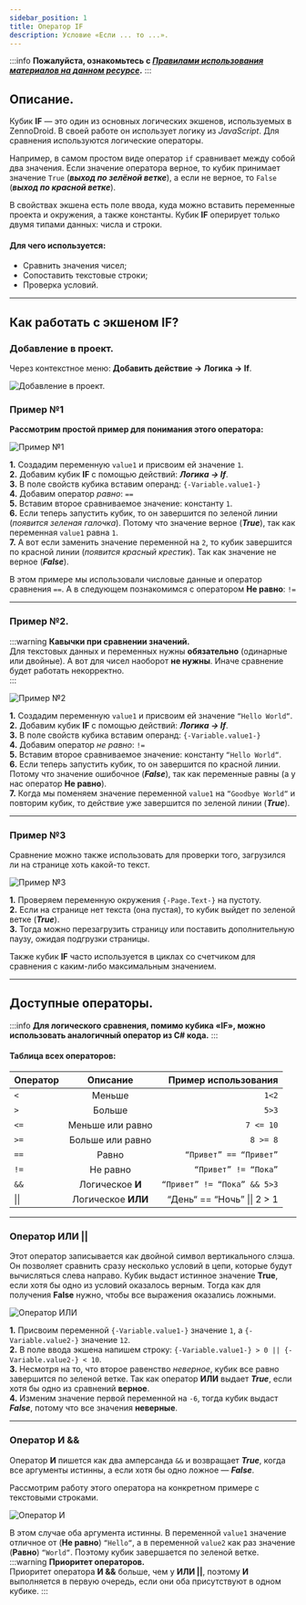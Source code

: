 ```yaml
---
sidebar_position: 1
title: Оператор IF
description: Условие «Если ... то ...».
---  
```

:::info **Пожалуйста, ознакомьтесь с [*Правилами использования материалов на данном ресурсе*](../../Disclaimer).**
:::  
## Описание.  
Кубик **IF** — это один из основных логических экшенов, используемых в ZennoDroid. В своей работе он использует логику из *JavaScript*. Для сравнения используются логические операторы.   

Например, в самом простом виде оператор `if` сравнивает между собой два значения. Если значение оператора верное, то кубик принимает значение `True` (***выход по зелёной ветке***), а если не верное, то `False` (***выход по красной ветке***).  

В свойствах экшена есть поле ввода, куда можно вставить переменные проекта и окружения, а также константы. Кубик **IF** оперирует только двумя типами данных: числа и строки.  

#### Для чего используется:  
- Сравнить значения чисел;  
- Сопоставить текстовые строки;  
- Проверка условий.  
_______________________________________________ 
## Как работать с экшеном IF?  
### Добавление в проект.    
Через контекстное меню: **Добавить действие → Логика → If**.  

![Добавление в проект.](./assets/IF/IF_pic6.png) 

### Пример №1  
**Рассмотрим простой пример для понимания этого оператора:**  

![Пример №1](./assets/IF/IF_pic1.png) 
  
**1.** Создадим переменную `value1` и присвоим ей значение `1`.  
**2.** Добавим кубик **IF** с помощью действий: ***Логика → If***.  
**3.** В поле свойств кубика вставим операнд: `{-Variable.value1-}`  
**4.** Добавим оператор *равно*: `==`  
**5.** Вставим второе сравниваемое значение: константу `1`.  
**6.** Если теперь запустить кубик, то он завершится по зеленой линии (*появится зеленая галочка*). Потому что значение верное (***True***), так как переменная `value1` равна `1`.  
**7.** А вот если заменить значение переменной на `2`, то кубик завершится по красной линии (*появится красный крестик*). Так как значение не верное (***False***).  

В этом примере мы использовали числовые данные и оператор сравнения `==`. А в следующем познакомимся с оператором **Не равно**: `!=`  
_______________________________________________ 
### Пример №2.  
:::warning **Кавычки при сравнении значений.**  
Для текстовых данных и переменных нужны **обязательно** (одинарные или двойные). А вот для чисел наоборот **не нужны**. Иначе сравнение будет работать некорректно.   
:::  

![Пример №2](./assets/IF/IF_pic2.png)  

**1.** Создадим переменную `value1` и присвоим ей значение `“Hello World“`.  
**2.** Добавим кубик **IF** с помощью действий: ***Логика → If***.  
**3.** В поле свойств кубика вставим операнд: `{-Variable.value1-}`  
**4.** Добавим оператор *не равно*: `!=`  
**5.** Вставим второе сравниваемое значение: константу `“Hello World“`.  
**6.** Если теперь запустить кубик, то он завершится по красной линии. Потому что значение ошибочное (***False***), так как переменные равны (а у нас оператор **Не равно**).   
**7.** Когда мы поменяем значение переменной `value1` на `“Goodbye World“` и повторим кубик, то действие уже завершится по зеленой линии (***True***).  
_______________________________________________ 
### Пример №3  
Сравнение можно также использовать для проверки того, загрузился ли на странице хоть какой-то текст.  

![Пример №3](./assets/IF/IF_pic5.png)  

**1.** Проверяем переменную окружения `{-Page.Text-}` на пустоту.  
**2.** Если на странице нет текста (она пустая), то кубик выйдет по зеленой ветке (***True***).  
**3.** Тогда можно перезагрузить страницу или поставить дополнительную паузу, ожидая подгрузки страницы.  

Также кубик **IF** часто используется в циклах со счетчиком для сравнения с каким-либо максимальным значением.
_______________________________________________ 
## Доступные операторы.  
:::info **Для логического сравнения, помимо кубика «IF», можно использовать аналогичный оператор из C# кода.** 
::: 
#### Таблица всех операторов:  
| Оператор   |      Описание     |  Пример использования |
|----------|:-------------:|------:|
| `<` |  Меньше | `1<2` |
| `>` |    Больше   |   `5>3` |
| `<=` | Меньше или равно | `7 <= 10` |  
| `>=` |  Больше или равно | `8 >= 8` |
| `==` |    Равно   |   `“Привет” == “Привет”` |
| `!=` | Не равно | `“Привет” != “Пока”` | 
| `&&` |  Логическое **И** | `“Привет” != “Пока” && 5>3` |
| &#124;&#124; |    Логическое **ИЛИ**   |  “День“ == “Ночь” &#124;&#124; 2 > 1  |  
_______________________________________________ 
### Оператор ИЛИ ||  
Этот оператор записывается как двойной символ вертикального слэша. Он позволяет сравнить сразу несколько условий в цепи, которые будут вычисляться слева направо. Кубик выдаст истинное значение **True**, если хотя бы одно из условий оказалось верным. Тогда как для получения **False** нужно, чтобы все выражения оказались ложными.  

![Оператор ИЛИ](./assets/IF/IF_pic3.png)  

  
**1.** Присвоим переменной `{-Variable.value1-}` значение `1`, а `{-Variable.value2-}` значение `12`.   
**2.** В поле ввода экшена напишем строку: `{-Variable.value1-} > 0 || {-Variable.value2-} < 10`.  
**3.** Несмотря на то, что второе равенство *неверное*, кубик все равно завершится по зеленой ветке. Так как оператор **ИЛИ** выдает ***True***, если хотя бы одно из сравнений **верное**.  
**4.** Изменим значение первой переменной на `-6`, тогда кубик выдаст ***False***, потому что все значения **неверные**.  
_______________________________________________ 
### Оператор И &&  
Оператор **И** пишется как два амперсанда `&&` и возвращает ***True***, когда все аргументы истинны, а если хотя бы одно ложное — ***False***.  

Рассмотрим работу этого оператора на конкретном примере с текстовыми строками.  

![Оператор И](./assets/IF/IF_pic4.png)

В этом случае оба аргумента истинны. В переменной `value1` значение отличное от (**Не равно**) `“Hello“`, а в переменной `value2` как раз значение (**Равно**) `“World“`. Поэтому кубик завершается по зеленой ветке.   
:::warning **Приоритет операторов.**  
Приоритет оператора **И &&** больше, чем у **ИЛИ ||**, поэтому **И** выполняется в первую очередь, если они оба присутствуют в одном кубике.
::: 



